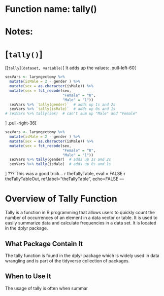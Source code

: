 # Function name: tally()
# Notes:
# [`tally()`]
[[`tally`]`(dataset, variable)`]
It adds up the values:
.pull-left-60[
```r
sexVars <- laryngectomy %>%
  mutate(isMale = 2 - gender ) %>%
  mutate(sex = as.character(isMale)) %>%
  mutate(sex = fct_recode(sex, 
                          "Female" = "0", 
                          "Male" = "1"))
  sexVars %>% `tally(gender)`  # adds up 1s and 2s
  sexVars %>% `tally(isMale)`  # adds up 0s and 1s
# sexVars %>% tally(sex)  # can't sum up "Male" and "Female"
```
]
.pull-right-36[
```r
sexVars <- laryngectomy %>%
  mutate(isMale = 2 - gender ) %>%
  mutate(sex = as.character(isMale)) %>%
  mutate(sex = fct_recode(sex, 
                          "Female" = "0", 
                          "Male" = "1"))
  sexVars %>% tally(gender)  # adds up 1s and 2s
  sexVars %>% tally(isMale)  # adds up 0s and 1s
```
]
???
This was a good trick...
r theTallyTable, eval = FALSE
r theTallyTableOut, ref.label="theTallyTable", echo=FALSE
---


# Overview of Tally Function

Tally is a function in R programming that allows users to quickly count the number of occurrences of an element in a data vector or table. It is used to easily summarize data and calculate frequencies in a data set. It is located in the dplyr package.

## What Package Contain It

The tally function is found in the dplyr package which is widely used in data wrangling and is part of the tidyverse collection of packages.

## When to Use It

The usage of tally is often when summar